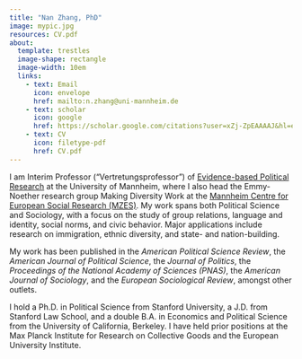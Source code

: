 ```yaml
---
title: "Nan Zhang, PhD"
image: mypic.jpg
resources: CV.pdf
about:
  template: trestles
  image-shape: rectangle
  image-width: 10em
  links:
    - text: Email
      icon: envelope
      href: mailto:n.zhang@uni-mannheim.de
    - text: scholar
      icon: google
      href: https://scholar.google.com/citations?user=xZj-ZpEAAAAJ&hl=en
    - text: CV
      icon: filetype-pdf
      href: CV.pdf
---
```


I am Interim Professor ("Vertretungsprofessor") of [Evidence-based Political Research](https://www.sowi.uni-mannheim.de/zhang/) at the University of Mannheim, where I also head the Emmy-Noether research group Making Diversity Work at the [Mannheim Centre for European Social Research (MZES)](mzes.uni-mannheim.de/d7/en). My work spans both Political Science and Sociology, with a focus on the study of group relations, language and identity, social norms, and civic behavior. Major applications include research on immigration, ethnic diversity, and state- and nation-building.

My work has been published in the *American Political Science Review*, the *American Journal of Political Science*, the *Journal of Politics*, the *Proceedings of the National Academy of Sciences (PNAS)*, the *American Journal of Sociology*, and the *European Sociological Review*, amongst other outlets.

I hold a Ph.D. in Political Science from Stanford University, a J.D. from Stanford Law School, and a double B.A. in Economics and Political Science from the University of California, Berkeley. I have held prior positions at the Max Planck Institute for Research on Collective Goods and the European University Institute.
